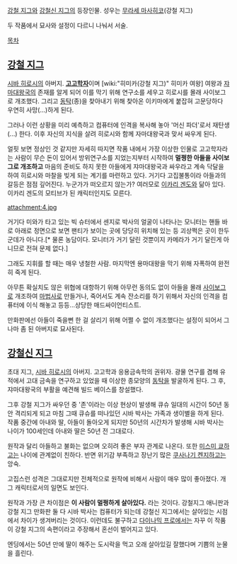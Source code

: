 [[강철 지그]]와 [[강철신 지그]]의 등장인물. 성우는 [[무라세 마사히코]](강철 지그)

두 작품에서 묘사와 설정이 다르니 나눠서 서술.

[[목차]]
== [[강철 지그]] ==
[[시바 히로시]]의 아버지. '''[[고고학자]]'''이며 [wiki:"히미카(강철 지그)" 히미카 여왕] 여왕과 [[쟈마대왕국]]의 존재를 알게 되어 이를 막기 위해 연구소를 세우고 히로시를 몰래 사이보그로 개조했다. 그리고 [[동탁]](종)을 찾아내기 위해 찾아온 이키마에게 붙잡혀 고문당하다 우연히 사망(…)하게 된다.

그러나 이런 상황을 미리 예측하고 컴퓨터에 인격을 복사해 놓아 '머신 파더'로서 재탄생(...) 한다. 이후 자신의 지식을 살려 히로시와 함께 자마대왕국과 맞서 싸우게 된다.

얼핏 보면 정상인 것 같지만 자세히 따지면 작품 내에서 가장 이상한 인물로 고고학자라는 사람이 무슨 돈이 있어서 방위연구소를 지었는지부터 시작하여 '''멀쩡한 아들을 사이보그로 개조하고''' 마음의 준비도 하지 못한 아들에게 쟈마대왕국과 싸우라고 계속 닥달을 하여 히로시와 마찰을 빚게 되는 계기를 마련하고 있다. 거기다 고집불통이라 아들과의 갈등은 점점 깊어진다. 누군가가 떠오르지 않는가? 여러모로 [[이카리 겐도]]와 닮아 있다. 이카리 겐도의 모티브가 된 캐릭터인지도 모른다.

attachment:4.jpg

거기다 미와가 타고 있는 빅 슈터에서 센지로 박사의 얼굴이 나타나는 모니터는 핸들 바로 아래로 정면으로 보면 팬티가 보이는 곳에 당당히 위치해 있는 등 괴상쩍은 곳이 한두 군데가 아니다.[* 물론 농담이다. 모니터가 거기 달린 것뿐이지 카메라가 거기 달린게 아니므로 전혀 문제 없다.]

그래도 지휘를 할 때는 매우 냉철한 사람. 마지막엔 용마대왕을 막기 위해 자폭하여 완전히 죽게 된다.

아무튼 확실치도 않은 위협에 대항하기 위해 아무런 동의도 없이 아들을 몰래 [[사이보그]]로 개조하여 [[마법사]]로 만들거나, 죽어서도 계속 잔소리를 하기 위해서 자신의 인격을 컴퓨터에 이식 해놓고 등등...상당한 매드싸이언티스트.

만화판에선 아들이 죽을뻔 한 걸 살리기 위해 어쩔 수 없이 개조했다는 설정이 되어서 그나마 좀 된 아버지로 묘사된다.

== [[강철신 지그]] ==
초대 지그, [[시바 히로시]]의 아버지. 고고학과 응용금속학의 권위자. 광물 연구를 겸해 유적에서 고대 금속을 연구하고 있었을 때 이상한 종모양의 [[동탁]]을 발굴하게 된다. 그 후, 쟈마대왕국의 부활을 예견해 빌드 베이스를 창설했다.

그후 강철 지그가 싸우던 중 '존'이라는 이상 현상이 발생해 큐슈 일대의 시간이 50년 동안 격리되게 되고 마침 그때 큐슈를 떠나있던 시바 박사는 가족과 생이별을 하게 된다. 작품 중간에 아내와 딸, 아들이 돌아오게 되지만 50년의 시간차가 발생해 시바 박사는 나이가 100세인데 아내와 딸은 50년 전 그대로다.

원작과 달리 아들하고 불화는 없으며 오히려 좋은 부자 관계로 나온다. 또한 [[미스미 쿄]]하고는 나이에 관계없이 친하다. 반면 위기감 부족하고 장난기 많은 [[쿠사나기 켄지]]하고는 앙숙.

고집스런 성격은 그대로지만 전체적으로 원작에 비해서 사람이 매우 많이 좋아졌다. 개그 캐릭터로서의 일면도 보인다.

원작과 가장 큰 차이점은 '''이 사람이 멀쩡하게 살아있다.''' 라는 것이다. 강철지그 애니판과 강철 지그 만화판 둘 다 시바 박사는 컴퓨터가 되는데 강철신 지그에서는 살아있는 시점에서 차이가 생겨버리는 것이다. 이런데도 불구하고 [[다이나믹 프로]]에서는 자꾸 이 작품이 강철 지그의 속편이라고 주장해서 혼선이 벌어지고 있다.

엔딩에서는 50년 만에 딸이 해주는 도시락을 먹고 오래 살아있길 잘했다며 기쁨의 눈물을 흘린다.
